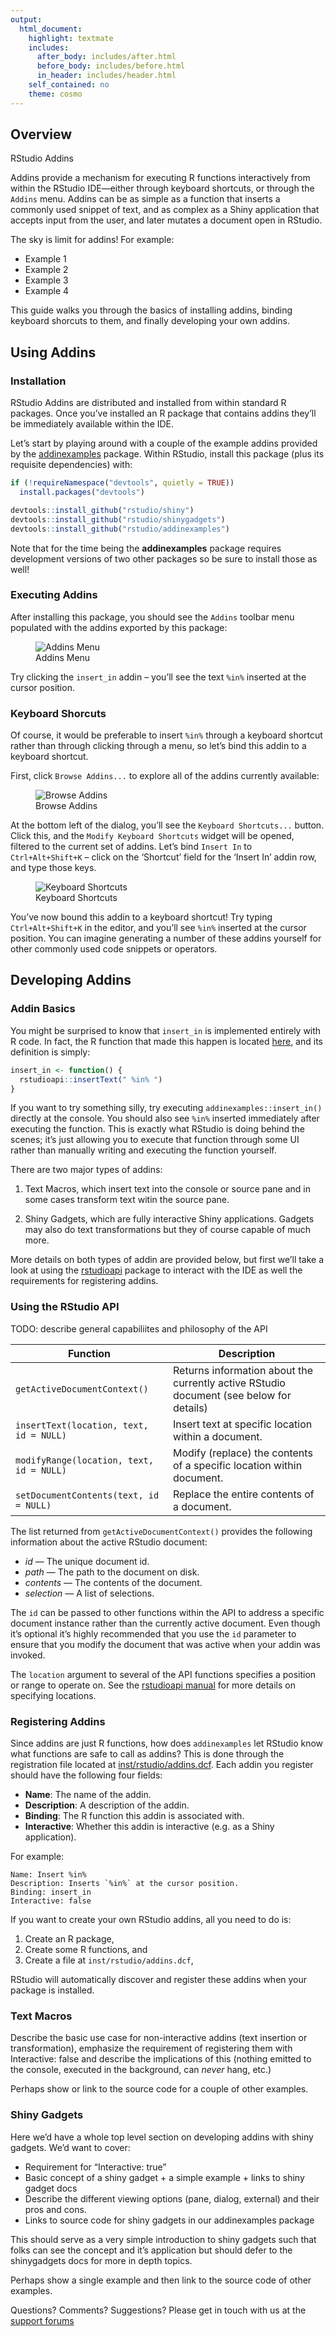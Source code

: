 ```yaml
---
output:
  html_document:
    highlight: textmate
    includes:
      after_body: includes/after.html
      before_body: includes/before.html
      in_header: includes/header.html
    self_contained: no
    theme: cosmo
---
```


## Overview

<div class="doc-header">RStudio Addins</div>

Addins provide a mechanism for executing R functions interactively from within the RStudio IDE---either through keyboard shortcuts, or through the `Addins` menu. Addins can be as simple as a function that inserts a commonly used snippet of text, and as complex as a Shiny application that accepts input from the user, and later mutates a document open in RStudio. 

The sky is limit for addins! For example:

- Example 1
- Example 2
- Example 3
- Example 4

This guide walks you through the basics of installing addins, binding keyboard shorcuts to them, and finally developing your own addins.

## Using Addins

### Installation

RStudio Addins are distributed and installed from within standard R packages. Once you've installed an R package that contains addins they'll be immediately available within the IDE.

Let's start by playing around with a couple of the example addins provided by the [addinexamples](https://github.com/rstudio/addinexamples) package. Within RStudio, install this package (plus its requisite dependencies) with:

```r
if (!requireNamespace("devtools", quietly = TRUE))
  install.packages("devtools")

devtools::install_github("rstudio/shiny")
devtools::install_github("rstudio/shinygadgets")
devtools::install_github("rstudio/addinexamples")
```

Note that for the time being the **addinexamples** package requires development versions of two other packages so be sure to install those as well!

### Executing Addins

After installing this package, you should see the `Addins` toolbar menu populated with the addins exported by this package:

![Addins Menu](images/addins-menu.png)

Try clicking the `insert_in` addin -- you'll see the text ` %in% ` inserted at the cursor position. 

<!-- TODO: Demo an interactive addin? -->

### Keyboard Shorcuts

Of course, it would be preferable to insert ` %in% ` through a keyboard shortcut rather than through clicking through a menu, so let's bind this addin to a keyboard shortcut.

First, click `Browse Addins...` to explore all of the addins currently available:

![Browse Addins](images/addins-dialog.png)

At the bottom left of the dialog, you'll see the `Keyboard Shortcuts...` button. Click this, and the `Modify Keyboard Shortcuts` widget will be opened, filtered to the current set of addins. Let's bind `Insert In` to `Ctrl+Alt+Shift+K` -- click on the 'Shortcut' field for the 'Insert In' addin row, and type those keys.

![Keyboard Shortcuts](images/addins-shortcuts.png)

You've now bound this addin to a keyboard shortcut! Try typing `Ctrl+Alt+Shift+K` in the editor, and you'll see ` %in% ` inserted at the cursor position. You can imagine generating a number of these addins yourself for other commonly used code snippets or operators.

## Developing Addins

### Addin Basics

You might be surprised to know that `insert_in` is implemented entirely with R code. In fact, the R function that made this happen is located [here](https://github.com/rstudio/addinexamples/blob/master/R/insert-in.R), and its definition is simply:

```r
insert_in <- function() {
  rstudioapi::insertText(" %in% ")
}
```

If you want to try something silly, try executing `addinexamples::insert_in()` directly at the console. You should also see ` %in% ` inserted immediately after executing the function. This is exactly what RStudio is doing behind the scenes; it's just allowing you to execute that function through some UI rather than manually writing and executing the function yourself.

There are two major types of addins:

1. Text Macros, which insert text into the console or source pane and in some cases transform text witin the source pane.

2. Shiny Gadgets, which are fully interactive Shiny applications. Gadgets may also do text transformations but they of course capable of much more.

More details on both types of addin are provided below, but first we'll take a look at using the [rstudioapi](https://cran.rstudio.com/web/packages/rstudioapi/index.html) package to interact with the IDE as well the requirements for registering addins.

### Using the RStudio API

TODO: describe general capabiliites and philosophy of the API

| Function  | Description |
|---|---|
| `getActiveDocumentContext()` | Returns information about the currently active RStudio document (see below for details) |
| `insertText(location, text, id = NULL)` | Insert text at specific location within a document. |
| `modifyRange(location, text, id = NULL)` | Modify (replace) the contents of a specific location within document. |
| `setDocumentContents(text, id = NULL)` | Replace the entire contents of a document. |

The list returned from `getActiveDocumentContext()` provides the following information about the active RStudio document:

- *id* --- The unique document id.
- *path* --- The path to the document on disk.
- *contents* --- The contents of the document.
- *selection* --- A list of selections. 

The `id` can be passed to other functions within the API to address a specific document instance rather than the currently active document. Even though it's optional it's highly recommended that you use the `id` parameter to ensure that you modify the document that was active when your addin was invoked.

The `location` argument to several of the API functions specifies a position or range to operate on. See the [rstudioapi manual](https://cran.r-project.org/web/packages/rstudioapi/rstudioapi.pdf) for more details on specifying locations.


### Registering Addins

Since addins are just R functions, how does `addinexamples` let RStudio know what functions are safe to call as addins? This is done through the registration file located at [inst/rstudio/addins.dcf](https://github.com/rstudio/addinexamples/blob/master/inst/rstudio/addins.dcf). Each addin you register should have the following four fields:

- **Name**: The name of the addin.
- **Description**: A description of the addin.
- **Binding**: The R function this addin is associated with.
- **Interactive**: Whether this addin is interactive (e.g. as a Shiny application).

For example:

```dcf
Name: Insert %in%
Description: Inserts `%in%` at the cursor position.
Binding: insert_in
Interactive: false
```

If you want to create your own RStudio addins, all you need to do is:

1. Create an R package,
2. Create some R functions, and
3. Create a file at `inst/rstudio/addins.dcf`,

RStudio will automatically discover and register these addins when your package is installed.

### Text Macros

Describe the basic use case for non-interactive addins (text insertion or transformation), emphasize the requirement of registering them with Interactive: false and describe the implications of this (nothing emitted to the console, executed in the background, can *never* hang, etc.)

Perhaps show or link to the source code for a couple of other examples.


### Shiny Gadgets

Here we'd have a whole top level section on developing addins with shiny gadgets. We'd want to cover:

- Requirement for "Interactive: true"
- Basic concept of a shiny gadget + a simple example + links to shiny gadget docs
- Describe the different viewing options (pane, dialog, external) and their pros and cons.
- Links to source code for shiny gadgets in our addinexamples package

This should serve as a very simple introduction to shiny gadgets such that folks can see the concept and it's application but should defer to the shinygadgets docs for more in depth topics.

Perhaps show a single example and then link to the source code of other examples.

<div class="footer">

Questions? Comments? Suggestions? Please get in touch with us at the [support forums](http://support.rstudio.com/)

</div>
